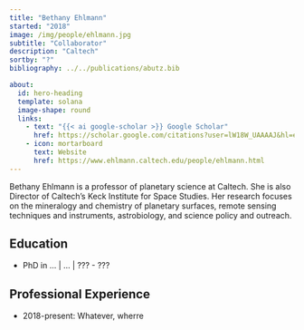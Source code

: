 ---
title: "Bethany Ehlmann"
started: "2018"
image: /img/people/ehlmann.jpg
subtitle: "Collaborator"
description: "Caltech"
sortby: "?"
bibliography: ../../publications/abutz.bib

about:
  id: hero-heading
  template: solana
  image-shape: round
  links:
    - text: "{{< ai google-scholar >}} Google Scholar"
      href: https://scholar.google.com/citations?user=lW18W_UAAAAJ&hl=en&oi=ao
    - icon: mortarboard
      text: Website
      href: https://www.ehlmann.caltech.edu/people/ehlmann.html
---

Bethany Ehlmann is a professor of planetary science at Caltech. She is also Director of Caltech’s Keck Institute for Space Studies. Her research focuses on the mineralogy and chemistry of planetary surfaces, remote sensing techniques and instruments, astrobiology, and science policy and outreach. 

## Education

- [PhD in ...]{.fw-bold} | ... | ??? -  ???


## Professional Experience

- [2018-present:]{.fw-bold} Whatever, wherre

